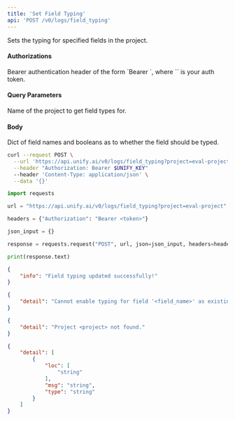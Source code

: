 ```yaml
---
title: 'Set Field Typing'
api: 'POST /v0/logs/field_typing'
---
```

Sets the typing for specified fields in the project.

#### Authorizations

<ParamField header="Authorization" type="string" required="true">
  Bearer authentication header of the form `Bearer <token>`, where `<token>` is your auth token.
</ParamField>

#### Query Parameters

<ParamField query="project" type="string" required="true">
Name of the project to get field types for.
</ParamField>

#### Body

<ParamField body="types" type="object" required="true">
Dict of field names and booleans as to whether the field should be typed.
</ParamField>

<RequestExample>

```bash cURL
curl --request POST \
  --url 'https://api.unify.ai/v0/logs/field_typing?project=eval-project' \
  --header "Authorization: Bearer $UNIFY_KEY"
  --header 'Content-Type: application/json' \
  --data '{}'
```

```python Python
import requests

url = "https://api.unify.ai/v0/logs/field_typing?project=eval-project"

headers = {"Authorization": "Bearer <token>"}

json_input = {}

response = requests.request("POST", url, json=json_input, headers=headers)

print(response.text)
```

</RequestExample>
<ResponseExample>

```json 200
{
    "info": "Field typing updated successfully!"
}
```

```json 400
{
    "detail": "Cannot enable typing for field '<field_name>' as existing logs have different types."
}
```

```json 404
{
    "detail": "Project <project> not found."
}
```

```json 422
{
    "detail": [
        {
            "loc": [
                "string"
            ],
            "msg": "string",
            "type": "string"
        }
    ]
}
```

</ResponseExample>
